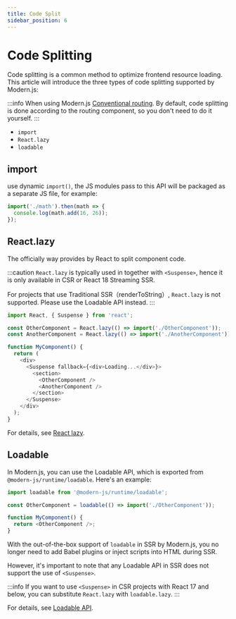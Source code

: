 ```yaml
---
title: Code Split
sidebar_position: 6
---
```

# Code Splitting

Code splitting is a common method to optimize frontend resource loading. This article will introduce the three types of code splitting supported by Modern.js:

:::info
When using Modern.js [Conventional routing](/guides/basic-features/routes#conventional-routing). By default, code splitting is done according to the routing component, so you don't need to do it yourself.
:::

- `import`
- `React.lazy`
- `loadable`

## import

use dynamic `import()`, the JS modules pass to this API will be packaged as a separate JS file, for example:

```ts
import('./math').then(math => {
  console.log(math.add(16, 26));
});
```

## React.lazy

The officially way provides by React to split component code.

:::caution
`React.lazy` is typically used in together with `<Suspense>`, hence it is only available in CSR or React 18 Streaming SSR.

For projects that use Traditional SSR（renderToString）, `React.lazy` is not supported. Please use the Loadable API instead.
:::

```ts
import React, { Suspense } from 'react';

const OtherComponent = React.lazy(() => import('./OtherComponent'));
const AnotherComponent = React.lazy(() => import('./AnotherComponent'));

function MyComponent() {
  return (
    <div>
      <Suspense fallback={<div>Loading...</div>}>
        <section>
          <OtherComponent />
          <AnotherComponent />
        </section>
      </Suspense>
    </div>
  );
}
```

For details, see [React lazy](https://reactjs.org/docs/code-splitting.html#reactlazy).

## Loadable

In Modern.js, you can use the Loadable API, which is exported from `@modern-js/runtime/loadable`. Here's an example:

```ts
import loadable from '@modern-js/runtime/loadable';

const OtherComponent = loadable(() => import('./OtherComponent'));

function MyComponent() {
  return <OtherComponent />;
}
```

With the out-of-the-box support of `loadable` in SSR by Modern.js, you no longer need to add Babel plugins or inject scripts into HTML during SSR.

However, it's important to note that any Loadable API in SSR does not support the use of `<Suspense>`.

:::info
If you want to use `<Suspense>` in CSR projects with React 17 and below, you can substitute `React.lazy` with `loadable.lazy`.
:::

For details, see [Loadable API](/apis/app/runtime/utility/loadable).
